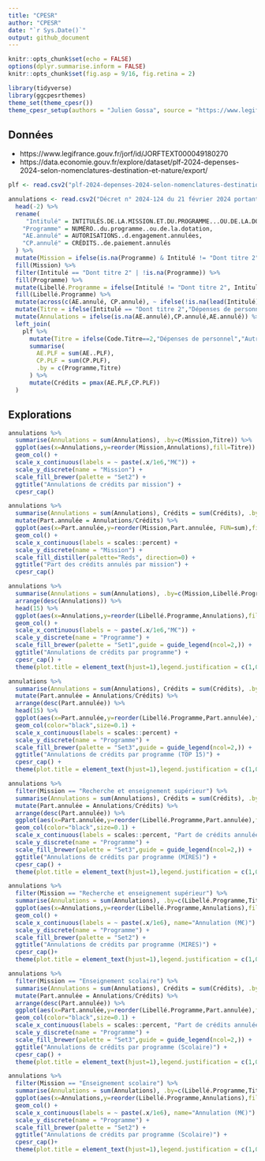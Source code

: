 ```yaml
---
title: "CPESR"
author: "CPESR"
date: "`r Sys.Date()`"
output: github_document
---
```


```r
knitr::opts_chunk$set(echo = FALSE)
options(dplyr.summarise.inform = FALSE)
knitr::opts_chunk$set(fig.asp = 9/16, fig.retina = 2)

library(tidyverse)
library(ggcpesrthemes)
theme_set(theme_cpesr())
theme_cpesr_setup(authors = "Julien Gossa", source = "https://www.legifrance.gouv.fr/jorf/id/JORFTEXT000049180270")
```

## Données 

- https://www.legifrance.gouv.fr/jorf/id/JORFTEXT000049180270
- https://data.economie.gouv.fr/explore/dataset/plf-2024-depenses-2024-selon-nomenclatures-destination-et-nature/export/

```r
plf <- read.csv2("plf-2024-depenses-2024-selon-nomenclatures-destination-et-nature.csv", dec='.')

annulations <- read.csv2("Décret n° 2024-124 du 21 février 2024 portant annulation de crédits.csv") %>%
  head(-2) %>%
  rename(
     "Intitulé" = INTITULÉS.DE.LA.MISSION.ET.DU.PROGRAMME...OU.DE.LA.DOTATION,
    "Programme" = NUMÉRO..du.programme..ou.de.la.dotation,
    "AE.annulé" = AUTORISATIONS..d.engagement.annulées, 
    "CP.annulé" = CRÉDITS..de.paiement.annulés
  ) %>%
  mutate(Mission = ifelse(is.na(Programme) & Intitulé != "Dont titre 2", Intitulé, NA)) %>%
  fill(Mission) %>%
  filter(Intitulé == "Dont titre 2" | !is.na(Programme)) %>%
  fill(Programme) %>%
  mutate(Libellé.Programme = ifelse(Intitulé != "Dont titre 2", Intitulé, NA)) %>%
  fill(Libellé.Programme) %>%
  mutate(across(c(AE.annulé, CP.annulé), ~ ifelse(!is.na(lead(Intitulé)) & lead(Intitulé) == "Dont titre 2", .x - lead(.x), .x)))%>%
  mutate(Titre = ifelse(Intitulé == "Dont titre 2","Dépenses de personnel","Autres")) %>%
  mutate(Annulations = ifelse(is.na(AE.annulé),CP.annulé,AE.annulé)) %>%
  left_join(
    plf %>% 
      mutate(Titre = ifelse(Code.Titre==2,"Dépenses de personnel","Autres")) %>%
      summarise(
        AE.PLF = sum(AE..PLF),
        CP.PLF = sum(CP.PLF),
        .by = c(Programme,Titre)
      ) %>%
      mutate(Crédits = pmax(AE.PLF,CP.PLF))
  )

```

## Explorations

```r
annulations %>%
  summarise(Annulations = sum(Annulations), .by=c(Mission,Titre)) %>%
  ggplot(aes(x=Annulations,y=reorder(Mission,Annulations),fill=Titre)) +
  geom_col() +
  scale_x_continuous(labels = ~ paste(.x/1e6,"M€")) +
  scale_y_discrete(name = "Mission") +
  scale_fill_brewer(palette = "Set2") +
  ggtitle("Annulations de crédits par mission") +
  cpesr_cap()
```

```r
annulations %>%
  summarise(Annulations = sum(Annulations), Crédits = sum(Crédits), .by=c(Mission)) %>%
  mutate(Part.annulée = Annulations/Crédits) %>% 
  ggplot(aes(x=Part.annulée,y=reorder(Mission,Part.annulée, FUN=sum),fill=Part.annulée)) +
  geom_col() +
  scale_x_continuous(labels = scales::percent) +
  scale_y_discrete(name = "Mission") +
  scale_fill_distiller(palette="Reds", direction=0) +
  ggtitle("Part des crédits annulés par mission") +
  cpesr_cap()
```


```r
annulations %>%
  summarise(Annulations = sum(Annulations), .by=c(Mission,Libellé.Programme)) %>%
  arrange(desc(Annulations)) %>%
  head(15) %>%
  ggplot(aes(x=Annulations,y=reorder(Libellé.Programme,Annulations),fill=Mission)) +
  geom_col() +
  scale_x_continuous(labels = ~ paste(.x/1e6,"M€")) +
  scale_y_discrete(name = "Programme") +
  scale_fill_brewer(palette = "Set1",guide = guide_legend(ncol=2,)) +
  ggtitle("Annulations de crédits par programme") +
  cpesr_cap() +
  theme(plot.title = element_text(hjust=1),legend.justification = c(1,0))
```




```r
annulations %>%
  summarise(Annulations = sum(Annulations), Crédits = sum(Crédits), .by=c(Mission,Libellé.Programme)) %>%
  mutate(Part.annulée = Annulations/Crédits) %>% 
  arrange(desc(Part.annulée)) %>%
  head(15) %>%
  ggplot(aes(x=Part.annulée,y=reorder(Libellé.Programme,Part.annulée),fill=Mission)) +
  geom_col(color="black",size=0.1) +
  scale_x_continuous(labels = scales::percent) +
  scale_y_discrete(name = "Programme") +
  scale_fill_brewer(palette = "Set3",guide = guide_legend(ncol=2,)) +
  ggtitle("Annulations de crédits par programme (TOP 15)") +
  cpesr_cap() +
  theme(plot.title = element_text(hjust=1),legend.justification = c(1,0))
```


```r
annulations %>%
  filter(Mission == "Recherche et enseignement supérieur") %>%
  summarise(Annulations = sum(Annulations), Crédits = sum(Crédits), .by=c(Mission,Libellé.Programme)) %>%
  mutate(Part.annulée = Annulations/Crédits) %>% 
  arrange(desc(Part.annulée)) %>%
  ggplot(aes(x=Part.annulée,y=reorder(Libellé.Programme,Part.annulée),fill=Mission)) +
  geom_col(color="black",size=0.1) +
  scale_x_continuous(labels = scales::percent, "Part de crédits annulée") +
  scale_y_discrete(name = "Programme") +
  scale_fill_brewer(palette = "Set3",guide = guide_legend(ncol=2,)) +
  ggtitle("Annulations de crédits par programme (MIRES)") +
  cpesr_cap() +
  theme(plot.title = element_text(hjust=1),legend.justification = c(1,0))
```


```r
annulations %>%
  filter(Mission == "Recherche et enseignement supérieur") %>%
  summarise(Annulations = sum(Annulations), .by=c(Libellé.Programme,Titre)) %>%
  ggplot(aes(x=Annulations,y=reorder(Libellé.Programme,Annulations),fill=Titre)) +
  geom_col() +
  scale_x_continuous(labels = ~ paste(.x/1e6), name="Annulation (M€)") +
  scale_y_discrete(name = "Programme") +
  scale_fill_brewer(palette = "Set2") +
  ggtitle("Annulations de crédits par programme (MIRES)") +
  cpesr_cap()+
  theme(plot.title = element_text(hjust=1),legend.justification = c(1,0))
```


```r
annulations %>%
  filter(Mission == "Enseignement scolaire") %>%
  summarise(Annulations = sum(Annulations), Crédits = sum(Crédits), .by=c(Mission,Libellé.Programme)) %>%
  mutate(Part.annulée = Annulations/Crédits) %>% 
  arrange(desc(Part.annulée)) %>%
  ggplot(aes(x=Part.annulée,y=reorder(Libellé.Programme,Part.annulée),fill=Mission)) +
  geom_col(color="black",size=0.1) +
  scale_x_continuous(labels = scales::percent, "Part de crédits annulée") +
  scale_y_discrete(name = "Programme") +
  scale_fill_brewer(palette = "Set3",guide = guide_legend(ncol=2,)) +
  ggtitle("Annulations de crédits par programme (Scolaire)") +
  cpesr_cap() +
  theme(plot.title = element_text(hjust=1),legend.justification = c(1,0))
```


```r
annulations %>%
  filter(Mission == "Enseignement scolaire") %>%
  summarise(Annulations = sum(Annulations), .by=c(Libellé.Programme,Titre)) %>%
  ggplot(aes(x=Annulations,y=reorder(Libellé.Programme,Annulations),fill=Titre)) +
  geom_col() +
  scale_x_continuous(labels = ~ paste(.x/1e6), name="Annulation (M€)") +
  scale_y_discrete(name = "Programme") +
  scale_fill_brewer(palette = "Set2") +
  ggtitle("Annulations de crédits par programme (Scolaire)") +
  cpesr_cap()+
  theme(plot.title = element_text(hjust=1),legend.justification = c(1,0))
```